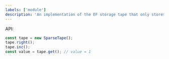 ```yaml
---
labels: ['module']
description: 'An implementation of the EF storage tape that only stores non-zero cells.'
---
```


API:

```ts
const tape = new SparseTape();
tape.right();
tape.inc();
const value = tape.get(); // value = 1
```
